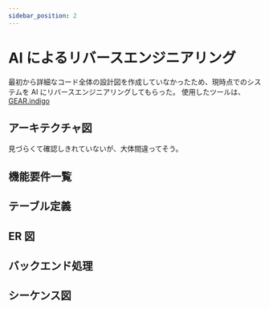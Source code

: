 ```yaml
---
sidebar_position: 2
---
```



# AI によるリバースエンジニアリング

最初から詳細なコード全体の設計図を作成していなかったため、現時点でのシステムを AI にリバースエンジニアリングしてもらった。
使用したツールは、[GEAR.indigo](https://gearindigo.app/)

## アーキテクチャ図

見づらくて確認しきれていないが、大体間違ってそう。

<GithubLink filePath="app/docs/static/aiDocs/architecture.mdx" />

<Architecture />

## 機能要件一覧

<GithubLink filePath="app/docs/static/aiDocs/kinoyokenList.csv" />

<CsvTable csvFile={kinoyokenList} />

## テーブル定義

<GithubLink filePath="app/docs/static/aiDocs/tableDef.csv" />

<CsvTable csvFile={tableDef} />

## ER 図

<GithubLink filePath="app/docs/static/aiDocs/ER.mdx" />

<ERDiagram />

## バックエンド処理

<GithubLink filePath="app/docs/static/aiDocs/backend.csv" />

<CsvTable csvFile={backend} />

## シーケンス図

<GithubLink filePath="app/docs/static/aiDocs/sequence" />

<Tabs>
  <TabItem value="割り当て" Label="assign" default>
    <SeqAssign />
  </TabItem>
  <TabItem value="採点者管理" Label="manageUmpire">
    <SeqManUmpire />
  </TabItem>
  <TabItem value="集計" Label="summary">
    <SeqSummary />
  </TabItem>
  <TabItem value="管理" Label="manage">
    <SeqManage />
  </TabItem>
  <TabItem value="コース管理" Label="manageCourse">
    <SeqManCourse />
  </TabItem>
  <TabItem value="表示" Label="display">
    <SeqDisplay />
  </TabItem>
</Tabs>
